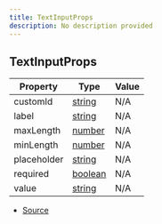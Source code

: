 ```yaml
---
title: TextInputProps
description: No description provided
---
```


## TextInputProps

| Property | Type | Value |
| ----------- | ----------- | ----------- |
| customId | [string](https://developer.mozilla.org/en-US/docs/Web/JavaScript/Reference/Global_Objects/String) | N/A |
| label | [string](https://developer.mozilla.org/en-US/docs/Web/JavaScript/Reference/Global_Objects/String) | N/A |
| maxLength | [number](https://developer.mozilla.org/en-US/docs/Web/JavaScript/Reference/Global_Objects/Number) | N/A |
| minLength | [number](https://developer.mozilla.org/en-US/docs/Web/JavaScript/Reference/Global_Objects/Number) | N/A |
| placeholder | [string](https://developer.mozilla.org/en-US/docs/Web/JavaScript/Reference/Global_Objects/String) | N/A |
| required | [boolean](https://developer.mozilla.org/en-US/docs/Web/JavaScript/Reference/Global_Objects/Boolean) | N/A |
| value | [string](https://developer.mozilla.org/en-US/docs/Web/JavaScript/Reference/Global_Objects/String) | N/A |


- [Source](https://github.com/underctrl-io/commandkit/blob/98b939d6fdf8beaae597b4dc0351a139da52ee8d/packages/commandkit/src/components/v1/modal/Modal.ts#L72)